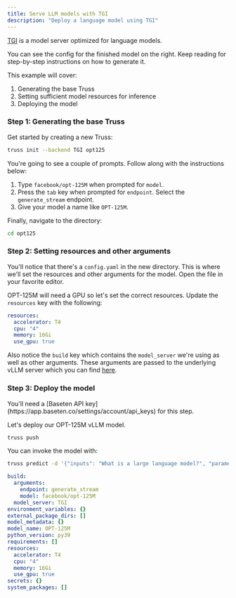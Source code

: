 ```yaml
---
title: Serve LLM models with TGI
description: "Deploy a language model using TGI"
---
```


[TGI](https://github.com/huggingface/text-generation-inference/tree/main) is a model server optimized for language models.

<Tip>
You can see the config for the finished model on the right. Keep reading for step-by-step instructions on how to generate it.
</Tip>

This example will cover:

1. Generating the base Truss
2. Setting sufficient model resources for inference
3. Deploying the model

### Step 1: Generating the base Truss

Get started by creating a new Truss:

```sh
truss init --backend TGI opt125
```

You're going to see a couple of prompts. Follow along with the instructions below:
1. Type `facebook/opt-125M` when prompted for `model`.
2. Press the `tab` key when prompted for `endpoint`. Select the `generate_stream` endpoint.
3. Give your model a name like `OPT-125M`.

Finally, navigate to the directory:

```sh
cd opt125
```

### Step 2: Setting resources and other arguments

You'll notice that there's a `config.yaml` in the new directory. This is where we'll set the resources and other arguments for the model. Open the file in your favorite editor.

OPT-125M will need a GPU so let's set the correct resources. Update the `resources` key with the following:

```yaml config.yaml
resources:
  accelerator: T4
  cpu: "4"
  memory: 16Gi
  use_gpu: true
```

Also notice the `build` key which contains the `model_server` we're using as well as other arguments. These arguments are passed to the underlying vLLM server which you can find [here](https://github.com/vllm-project/vllm/blob/main/vllm/entrypoints/openai/api_server.py).

### Step 3: Deploy the model

<Note>
You'll need a [Baseten API key](https://app.baseten.co/settings/account/api_keys) for this step.
</Note>

Let's deploy our OPT-125M vLLM model.

```sh
truss push
```

You can invoke the model with:

```sh
truss predict -d '{"inputs": "What is a large language model?", "parameters": {"max_new_tokens": 128}}'
```

<RequestExample>

```yaml config.yaml
build:
  arguments:
    endpoint: generate_stream
    model: facebook/opt-125M
  model_server: TGI
environment_variables: {}
external_package_dirs: []
model_metadata: {}
model_name: OPT-125M
python_version: py39
requirements: []
resources:
  accelerator: T4
  cpu: "4"
  memory: 16Gi
  use_gpu: true
secrets: {}
system_packages: []
```

</RequestExample>
